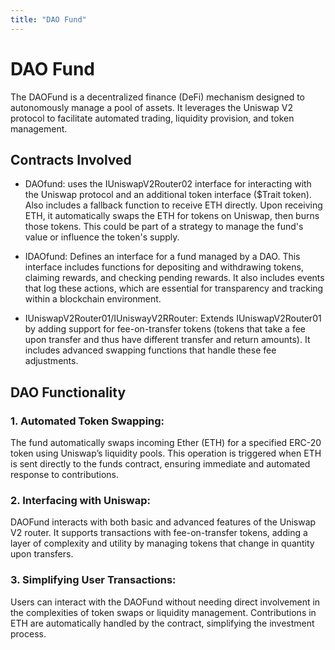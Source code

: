 ```yaml
---
title: "DAO Fund"
---
```


# DAO Fund

The DAOFund is a decentralized finance (DeFi) mechanism designed to autonomously manage a pool of assets. It leverages the Uniswap V2 protocol to facilitate automated trading, liquidity provision, and token management.

## Contracts Involved

- DAOfund: uses the IUniswapV2Router02 interface for interacting with the Uniswap protocol and an additional token interface ($Trait token). Also includes a fallback function to receive ETH directly. Upon receiving ETH, it automatically swaps the ETH for tokens on Uniswap, then burns those tokens. This could be part of a strategy to manage the fund's value or influence the token's supply.

- IDAOfund: Defines an interface for a fund managed by a DAO. This interface includes functions for depositing and withdrawing tokens, claiming rewards, and checking pending rewards. It also includes events that log these actions, which are essential for transparency and tracking within a blockchain environment.

- IUniswapV2Router01/IUniswayV2RRouter: Extends IUniswapV2Router01 by adding support for fee-on-transfer tokens (tokens that take a fee upon transfer and thus have different transfer and return amounts). It includes advanced swapping functions that handle these fee adjustments.

## DAO Functionality

### 1. Automated Token Swapping:
The fund automatically swaps incoming Ether (ETH) for a specified ERC-20 token using Uniswap’s liquidity pools. This operation is triggered when ETH is sent directly to the funds contract, ensuring immediate and automated response to contributions.

### 2. Interfacing with Uniswap:
DAOFund interacts with both basic and advanced features of the Uniswap V2 router. It supports transactions with fee-on-transfer tokens, adding a layer of complexity and utility by managing tokens that change in quantity upon transfers.

### 3. Simplifying User Transactions:
Users can interact with the DAOFund without needing direct involvement in the complexities of token swaps or liquidity management. Contributions in ETH are automatically handled by the contract, simplifying the investment process.
